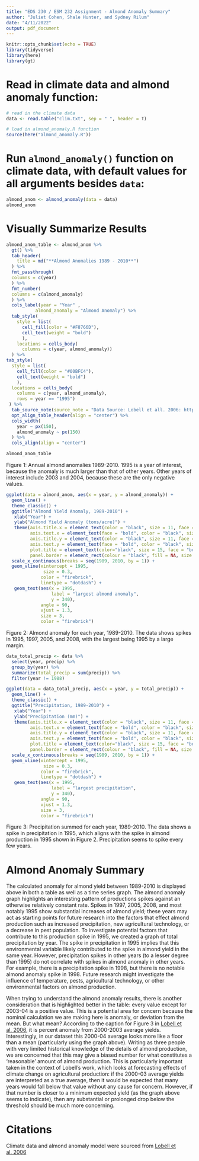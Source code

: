 ```yaml
---
title: "EDS 230 / ESM 232 Assignment - Almond Anomaly Summary"
author: "Juliet Cohen, Shale Hunter, and Sydney Rilum"
date: "4/11/2022"
output: pdf_document
---
```


```r
knitr::opts_chunk$set(echo = TRUE)
library(tidyverse)
library(here)
library(gt)
```

# Read in climate data and almond anomaly function:
```r
# read in the climate data
data <- read.table("clim.txt", sep = " ", header = T)
```

```r
# load in almond_anomaly.R function
source(here("almond_anomaly.R"))
```

# Run `almond_anomaly()` function on climate data, with default values for all arguments besides `data`:
```r
almond_anom <- almond_anomaly(data = data)
almond_anom
```

# Visually Summarize Results

```r
almond_anom_table <- almond_anom %>% 
  gt() %>%
  tab_header(
    title = md("**Almond Anomalies 1989 - 2010**")
  ) %>%
  fmt_passthrough(
  columns = c(year)
  ) %>%
  fmt_number(
  columns = c(almond_anomaly)
  ) %>%
  cols_label(year = "Year" , 
           almond_anomaly = "Almond Anomaly") %>% 
  tab_style(
    style = list(
      cell_fill(color = "#F8766D"),
      cell_text(weight = "bold")
      ),
    locations = cells_body(
      columns = c(year, almond_anomaly))
  ) %>%
tab_style(
  style = list(
    cell_fill(color = "#00BFC4"),
    cell_text(weight = "bold")
    ),
  locations = cells_body(
    columns = c(year, almond_anomaly),
    rows = year == "1995")
 ) %>%
  tab_source_note(source_note = "Data Source: Lobell et all. 2006: https://naomitague.github.io/ESM232_\ncourse/assignments/lobell.2006.pdf") %>%
  opt_align_table_header(align = "center") %>% 
  cols_width(
    year ~ px(150),
    almond_anomaly ~ px(150)
  ) %>% 
  cols_align(align = "center")

almond_anom_table
```
Figure 1: Annual almond anomalies 1989-2010. 1995 is a year of interest, because the anomaly is much larger than that of other years. Other years of interest include 2003 and 2004, because these are the only negative values. 

```r
ggplot(data = almond_anom, aes(x = year, y = almond_anomaly)) +
  geom_line() +
  theme_classic() +
  ggtitle("Almond Yield Anomaly, 1989-2010") +
   xlab("Year") + 
   ylab("Almond Yield Anomaly (tons/acre)") +
   theme(axis.title.x = element_text(color = "black", size = 11, face = "bold"),
         axis.text.x = element_text(face = "bold", color = "black", size = 10, angle = 25),
         axis.title.y = element_text(color = "black", size = 11, face = "bold"),
         axis.text.y = element_text(face = "bold", color = "black", size = 10),
         plot.title = element_text(color="black", size = 15, face = "bold"),
         panel.border = element_rect(colour = "black", fill = NA, size = 2)) +
  scale_x_continuous(breaks = seq(1989, 2010, by = 1)) +
  geom_vline(xintercept = 1995,
              size = 0.3,
             color = "firebrick",
             linetype = "dotdash") +
   geom_text(aes(x = 1995,
                 label = "largest almond anomaly", 
                 y = 340), 
             angle = 90, 
             vjust = 1.3, 
             size = 3,
             color = "firebrick")
```
Figure 2: Almond anomaly for each year, 1989-2010. The data shows spikes in 1995, 1997, 2005, and 2008, with the largest being 1995 by a large margin.


```r

data_total_precip <- data %>%
  select(year, precip) %>% 
  group_by(year) %>% 
  summarize(total_precip = sum(precip)) %>%
  filter(year != 1988)

ggplot(data = data_total_precip, aes(x = year, y = total_precip)) +
  geom_line() +
  theme_classic() +
  ggtitle("Precipitation, 1989-2010") +
   xlab("Year") + 
   ylab("Precipitation (mm)") +
   theme(axis.title.x = element_text(color = "black", size = 11, face = "bold"),
         axis.text.x = element_text(face = "bold", color = "black", size = 10, angle = 25),
         axis.title.y = element_text(color = "black", size = 11, face = "bold"),
         axis.text.y = element_text(face = "bold", color = "black", size = 10),
         plot.title = element_text(color="black", size = 15, face = "bold"),
         panel.border = element_rect(colour = "black", fill = NA, size = 2)) +
  scale_x_continuous(breaks = seq(1989, 2010, by = 1)) +
  geom_vline(xintercept = 1995,
              size = 0.3,
             color = "firebrick",
             linetype = "dotdash") +
   geom_text(aes(x = 1995,
                 label = "largest precipitation",
                 y = 340),
             angle = 90,
             vjust = 1.3,
             size = 3,
             color = "firebrick")
```
Figure 3: Precipitation summed for each year, 1989-2010. The data shows a spike in precipitation in 1995, which aligns with the spike in almond production in 1995 shown in Figure 2. Precipitation seems to spike every few years.

# Almond Anomaly Summary

The calculated anomaly for almond yield between 1989-2010 is displayed above in both a table as well as a time series graph. The almond anomaly graph highlights an interesting pattern of productions spikes against an otherwise relatively constant rate. Spikes in 1997, 2005, 2008, and most notably 1995 show substantial increases of almond yield; these years may act as starting points for future research into the factors that effect almond production such as increased precipitation, new agricultural technology, or a decrease in pest population. To investigate potential factors that contribute to this production spike in 1995, we created a graph of total precipitation by year. The spike in precipitation in 1995 implies that this environmental variable likely contributed to the spike in almond yield in the same year. However, precipitation spikes in other years (to a lesser degree than 1995) do not correlate with spikes in almond anomaly in other years. For example, there is a precipitation spike in 1998, but there is no notable almond anomaly spike in 1998. Future research might investigate the influence of temperature, pests, agricultural technology, or other environmental factors on almond production.

When trying to understand the almond anomaly results, there is another consideration that is highlighted better in the table: every value except for 2003-04 is a positive value. This is a potential area for concern because the nominal calculation we are making here is anomaly, or deviation from the mean. But what mean? According to the caption for Figure 3 in [Lobell et al. 2006](https://naomitague.github.io/ESM232_course/assignments/lobell.2006.pdf), it is percent anomaly from 2000-2003 average yields. Interestingly, in our dataset this 2000-04 average looks more like a floor than a mean (particularly using the graph above). Writing as three people with very limited historical knowledge of the details of almond production, we are concerned that this may give a biased number for what constitutes a 'reasonable' amount of almond production. This is particularly important taken in the context of Lobell's work, which looks at forecasting effects of climate change on agricultural production: if the 2000-03 average yields are interpreted as a true average, then it would be expected that many years would fall below that value without any cause for concern. However, if that number is closer to a minimum expected yield (as the graph above seems to indicate), then any substantial or prolonged drop below the threshold should be much more concerning. 

# Citations

Climate data and almond anomaly model were sourced from [Lobell et al. 2006](https://naomitague.github.io/ESM232_course/assignments/lobell.2006.pdf) 



